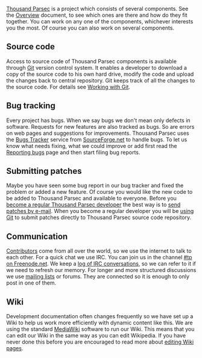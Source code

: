 [http://www.thousandparsec.net/tp/ Thousand Parsec] is a project which consists of several components. See the [[Overview]] document, to see which ones are there and how do they fit together. You can work on any one of the components, whichever interests you the most. Of course you can also work on several components.

== Source code ==

Access to source code of Thousand Parsec components is available through [http://git.or.cz/ Git] version control system. It enables a developer to download a copy of the source code to his own hard drive, modify the code and upload the changes back to central repository. Git keeps track of all the changes to the source code. For details see [[Working with Git]].

== Bug tracking ==

Every project has bugs. When we say bugs we don't mean only defects in software. Requests for new features are also tracked as bugs. So are errors on web pages and suggestions for improvements. Thousand Parsec uses the [http://sourceforge.net/tracker/?group_id=132078&atid=723099 Bugs Tracker] service from [http://sourceforge.net/ SourceForge.net] to handle bugs. To let us know what needs fixing, what we could improve or add first read the [[Reporting bugs]] page and then start filing bug reports.

== Submitting patches ==

Maybe you have seen some bug report in our bug tracker and fixed the problem or added a new feature. Of course you would like the new code to be added to Thousand Parsec and available to everyone. Before you [[Becoming a regular developer|become a regular Thousand Parsec developer]] the best way is to [[Sending patches by e-mail|send patches by e-mail]]. When you become a regular developer you will be [[Working with Git|using Git]] to submit patches directly to Thousand Parsec source code repository.

== Communication ==

[[Who_is_Who_in_Thousand_Parsec|Contributors]] come from all over the world, so we use the internet to talk to each other. For a quick chat we use IRC. You can join us in the channel [irc://chat.freenode.net/#tp #tp on Freenode.net]. We keep a [http://www.thousandparsec.net/~irc/logs/ log of IRC conversations], so we can refer to it if we need to refresh our memory. For longer and more structured discussions we use [http://www.thousandparsec.net/tp/mailman.php/listinfo/ mailing lists] or forums. They are connected so it is enough to only post in one of them.

== Wiki ==

Development documentation often changes frequently so we have set up a Wiki to help us work more efficiently with dynamic content like this. We are using the standard [http://www.mediawiki.org/ MediaWiki] software to run our Wiki. This means that you can edit our Wiki in the same way as you can edit Wikipedia. If you have never done this before you are encouraged to read more about [http://meta.wikimedia.org/wiki/Help:Editing editing Wiki pages].
